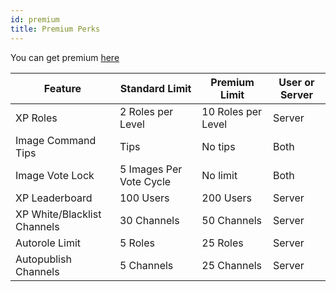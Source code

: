 ```yaml
---
id: premium
title: Premium Perks
---
```


You can get premium [here](https://pepe-is.life/patreon)

| Feature                     | Standard Limit          | Premium Limit      | User or Server |
| --------------------------- | ----------------------- | ------------------ | -------------- |
| XP Roles                    | 2 Roles per Level       | 10 Roles per Level | Server         |
| Image Command Tips          | Tips                    | No tips            | Both           |
| Image Vote Lock             | 5 Images Per Vote Cycle | No limit           | Both           |
| XP Leaderboard              | 100 Users               | 200 Users          | Server         |
| XP White/Blacklist Channels | 30 Channels             | 50 Channels        | Server         |
| Autorole Limit              | 5 Roles                 | 25 Roles           | Server         |
| Autopublish Channels        | 5 Channels              | 25 Channels        | Server         |
